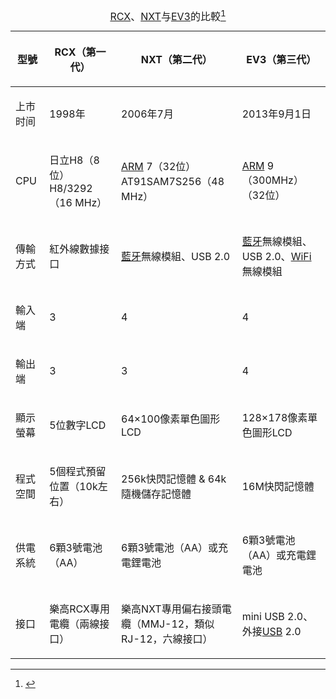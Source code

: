{| class="wikitable"
|+ [[RCX]]、[[乐高Mindstorms NXT|NXT]]与[[EV3]]的比較<ref>{{cite journal | last1=Sherrard | first1=Ann | last2=Rhodes | first2=Amy | title=乐高Mindstorms NXT和EV3机器人教育平台比较 | journal=Journal of Extension | volume=52 | issue=5 | date=2014年10月 | url=http://www.joe.org/joe/2014october/tt9.php}}{{en icon}}</ref>
|-
! 型號 !! RCX（第一代） !! NXT（第二代） !! EV3（第三代）
|-
| 上市时间 || 1998年 || 2006年7月 || 2013年9月1日
|-
| CPU || 日立H8（8位）H8/3292（16 MHz）|| [[ARM架構|ARM]] 7（32位）AT91SAM7S256（48 MHz）|| [[ARM架構|ARM]] 9（300MHz）（32位）
|-
| 傳輸方式 || 紅外線數據接口 || [[藍牙]]無線模組、USB 2.0 || [[藍牙]]無線模組、USB 2.0、[[WiFi]]無線模組
|-
| 輸入端 || 3 || 4 || 4
|-
| 輸出端 || 3 || 3 || 4
|-
| 顯示螢幕 || 5位數字LCD || 64×100像素單色圖形LCD || 128×178像素單色圖形LCD
|-
| 程式空間 || 5個程式預留位置（10k左右） || 256k快閃記憶體 & 64k隨機儲存記憶體 || 16M快閃記憶體
|-
| 供電系統 || 6顆3號電池（AA） || 6顆3號電池（AA）或充電鋰電池 || 6顆3號電池（AA）或充電鋰電池
|-
| 接口 || 樂高RCX專用電纜（兩線接口） || 樂高NXT專用偏右接頭電纜（MMJ-12，類似RJ-12，六線接口） || mini USB 2.0、外接[[USB]] 2.0
|}